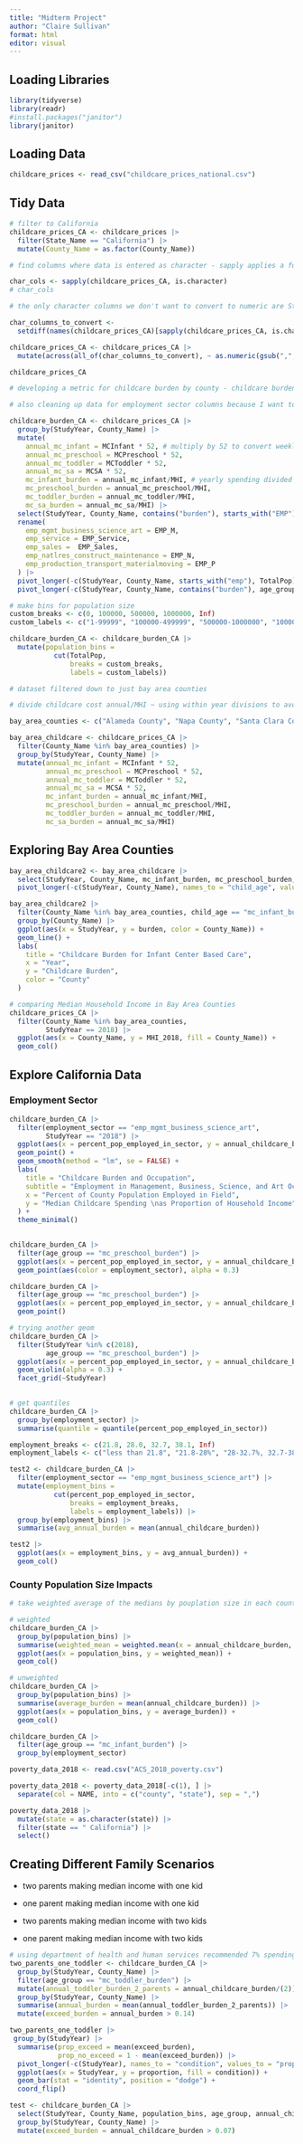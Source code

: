 ```yaml
---
title: "Midterm Project"
author: "Claire Sullivan"
format: html
editor: visual
---
```


## Loading Libraries

```r
library(tidyverse)
library(readr)
#install.packages("janitor")
library(janitor)
```

## Loading Data

```r
childcare_prices <- read_csv("childcare_prices_national.csv")
```

## Tidy Data

```r
# filter to California
childcare_prices_CA <- childcare_prices |> 
  filter(State_Name == "California") |> 
  mutate(County_Name = as.factor(County_Name))

# find columns where data is entered as character - sapply applies a function (in this case, is.character) over the vector of the column names for childcare_prices_CA

char_cols <- sapply(childcare_prices_CA, is.character)
# char_cols

# the only character columns we don't want to convert to numeric are State_Name, County_Name, State_Abbreviation, County_FIPS_Code

char_columns_to_convert <- 
  setdiff(names(childcare_prices_CA)[sapply(childcare_prices_CA, is.character)], c("State_Name", "County_Name", "State_Abbreviation", "County_FIPS_Code"))

childcare_prices_CA <- childcare_prices_CA |> 
  mutate(across(all_of(char_columns_to_convert), ~ as.numeric(gsub(",", "", gsub("\\$", "", .)))))

childcare_prices_CA
```

```r
# developing a metric for childcare burden by county - childcare burden will represent the median amount of money spent annually on childcare as a proportion of median household income for ONE parent with ONE child of any selected age group 

# also cleaning up data for employment sector columns because I want to look at that 

childcare_burden_CA <- childcare_prices_CA |> 
  group_by(StudyYear, County_Name) |> 
  mutate(
    annual_mc_infant = MCInfant * 52, # multiply by 52 to convert weekly to yearly
    annual_mc_preschool = MCPreschool * 52, 
    annual_mc_toddler = MCToddler * 52, 
    annual_mc_sa = MCSA * 52, 
    mc_infant_burden = annual_mc_infant/MHI, # yearly spending divided by yearly MHI
    mc_preschool_burden = annual_mc_preschool/MHI,
    mc_toddler_burden = annual_mc_toddler/MHI,
    mc_sa_burden = annual_mc_sa/MHI) |> 
  select(StudyYear, County_Name, contains("burden"), starts_with("EMP"), TotalPop) |> 
  rename(
    emp_mgmt_business_science_art = EMP_M, 
    emp_service = EMP_Service,
    emp_sales =  EMP_Sales, 
    emp_natlres_construct_maintenance = EMP_N,
    emp_production_transport_materialmoving = EMP_P
  ) |> 
  pivot_longer(-c(StudyYear, County_Name, starts_with("emp"), TotalPop), names_to = "age_group", values_to = "annual_childcare_burden") |> 
  pivot_longer(-c(StudyYear, County_Name, contains("burden"), age_group, annual_childcare_burden, TotalPop), names_to = "employment_sector", values_to = "percent_pop_employed_in_sector")

# make bins for population size
custom_breaks <- c(0, 100000, 500000, 1000000, Inf)
custom_labels <- c("1-99999", "100000-499999", "500000-1000000", "1000000+")

childcare_burden_CA <- childcare_burden_CA |> 
  mutate(population_bins = 
           cut(TotalPop, 
               breaks = custom_breaks, 
               labels = custom_labels))

```

```r
# dataset filtered down to just bay area counties 

# divide childcare cost annual/MHI ~ using within year divisions to avoid adjusting for inflation

bay_area_counties <- c("Alameda County", "Napa County", "Santa Clara County", "Contra Costa County", "San Francisco County", "Solano County", "Marin County", "San Mateo County", "Sonoma County")

bay_area_childcare <- childcare_prices_CA |> 
  filter(County_Name %in% bay_area_counties) |> 
  group_by(StudyYear, County_Name) |> 
  mutate(annual_mc_infant = MCInfant * 52,
         annual_mc_preschool = MCPreschool * 52, 
         annual_mc_toddler = MCToddler * 52, 
         annual_mc_sa = MCSA * 52, 
         mc_infant_burden = annual_mc_infant/MHI,
         mc_preschool_burden = annual_mc_preschool/MHI,
         mc_toddler_burden = annual_mc_toddler/MHI,
         mc_sa_burden = annual_mc_sa/MHI)


```

## Exploring Bay Area Counties

```r
bay_area_childcare2 <- bay_area_childcare |> 
  select(StudyYear, County_Name, mc_infant_burden, mc_preschool_burden, mc_toddler_burden, mc_sa_burden) |> 
  pivot_longer(-c(StudyYear, County_Name), names_to = "child_age", values_to = "burden")

bay_area_childcare2 |> 
  filter(County_Name %in% bay_area_counties, child_age == "mc_infant_burden") |> 
  group_by(County_Name) |> 
  ggplot(aes(x = StudyYear, y = burden, color = County_Name)) +
  geom_line() +
  labs(
    title = "Childcare Burden for Infant Center Based Care",
    x = "Year",
    y = "Childcare Burden",
    color = "County"
  )
```

```r
# comparing Median Household Income in Bay Area Counties
childcare_prices_CA |> 
  filter(County_Name %in% bay_area_counties, 
         StudyYear == 2018) |> 
  ggplot(aes(x = County_Name, y = MHI_2018, fill = County_Name)) +
  geom_col()

```

## Explore California Data

### Employment Sector

```r
childcare_burden_CA |> 
  filter(employment_sector == "emp_mgmt_business_science_art",
         StudyYear == "2018") |> 
  ggplot(aes(x = percent_pop_employed_in_sector, y = annual_childcare_burden)) +
  geom_point() +
  geom_smooth(method = "lm", se = FALSE) +
  labs(
    title = "Childcare Burden and Occupation",
    subtitle = "Employment in Management, Business, Science, and Art Occupations",
    x = "Percent of County Population Employed in Field",
    y = "Median Childcare Spending \nas Proportion of Household Income"
  ) +
  theme_minimal()
  
```

```r
childcare_burden_CA |> 
  filter(age_group == "mc_preschool_burden") |> 
  ggplot(aes(x = percent_pop_employed_in_sector, y = annual_childcare_burden, group = employment_sector)) +
  geom_point(aes(color = employment_sector), alpha = 0.3)
```

```r
childcare_burden_CA |> 
  filter(age_group == "mc_preschool_burden") |> 
  ggplot(aes(x = percent_pop_employed_in_sector, y = annual_childcare_burden, color = employment_sector)) +
  geom_point()
```

```r
# trying another geom 
childcare_burden_CA |> 
  filter(StudyYear %in% c(2018), 
         age_group == "mc_preschool_burden") |> 
  ggplot(aes(x = percent_pop_employed_in_sector, y = annual_childcare_burden, fill = employment_sector)) +
  geom_violin(alpha = 0.3) +
  facet_grid(~StudyYear)
  
```

```r

# get quantiles 
childcare_burden_CA |> 
  group_by(employment_sector) |> 
  summarise(quantile = quantile(percent_pop_employed_in_sector))

employment_breaks <- c(21.8, 28.0, 32.7, 38.1, Inf)
employment_labels <- c("less than 21.8", "21.8-28%", "28-32.7%, 32.7-38.1%", "above 38%")

test2 <- childcare_burden_CA |> 
  filter(employment_sector == "emp_mgmt_business_science_art") |> 
  mutate(employment_bins = 
           cut(percent_pop_employed_in_sector,
               breaks = employment_breaks,
               labels = employment_labels)) |> 
  group_by(employment_bins) |> 
  summarise(avg_annual_burden = mean(annual_childcare_burden))

test2 |> 
  ggplot(aes(x = employment_bins, y = avg_annual_burden)) +
  geom_col()

```

### County Population Size Impacts

```r
# take weighted average of the medians by pouplation size in each county 

# weighted
childcare_burden_CA |> 
  group_by(population_bins) |> 
  summarise(weighted_mean = weighted.mean(x = annual_childcare_burden, w = TotalPop)) |> 
  ggplot(aes(x = population_bins, y = weighted_mean)) +
  geom_col()

# unweighted
childcare_burden_CA |> 
  group_by(population_bins) |> 
  summarise(average_burden = mean(annual_childcare_burden)) |> 
  ggplot(aes(x = population_bins, y = average_burden)) +
  geom_col()

```

```r
childcare_burden_CA |> 
  filter(age_group == "mc_infant_burden") |> 
  group_by(employment_sector)
```

```r
poverty_data_2018 <- read.csv("ACS_2018_poverty.csv")

poverty_data_2018 <- poverty_data_2018[-c(1), ] |> 
  separate(col = NAME, into = c("county", "state"), sep = ",")

poverty_data_2018 |> 
  mutate(state = as.character(state)) |> 
  filter(state == " California") |> 
  select()

```

## Creating Different Family Scenarios 

-   two parents making median income with one kid

-   one parent making median income with one kid

-   two parents making median income with two kids

-   one parent making median income with two kids

```r
# using department of health and human services recommended 7% spending of income on childcare
two_parents_one_toddler <- childcare_burden_CA |> 
  group_by(StudyYear, County_Name) |> 
  filter(age_group == "mc_toddler_burden") |> 
  mutate(annual_toddler_burden_2_parents = annual_childcare_burden/(2)) |> 
  group_by(StudyYear, County_Name) |> 
  summarise(annual_burden = mean(annual_toddler_burden_2_parents)) |> 
  mutate(exceed_burden = annual_burden > 0.14)

two_parents_one_toddler |> 
 group_by(StudyYear) |>
  summarise(prop_exceed = mean(exceed_burden),
            prop_no_exceed = 1 - mean(exceed_burden)) |> 
  pivot_longer(-c(StudyYear), names_to = "condition", values_to = "proportion") |> 
  ggplot(aes(x = StudyYear, y = proportion, fill = condition)) +
  geom_bar(stat = "identity", position = "dodge") +
  coord_flip()

test <- childcare_burden_CA |> 
  select(StudyYear, County_Name, population_bins, age_group, annual_childcare_burden) |> 
  group_by(StudyYear, County_Name) |> 
  mutate(exceed_burden = annual_childcare_burden > 0.07)
 
  
```
